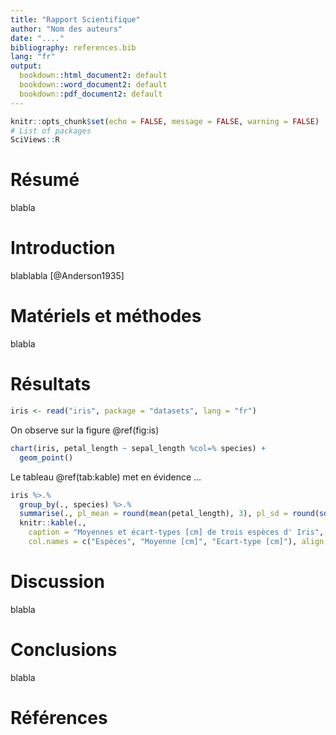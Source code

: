 ```yaml
---
title: "Rapport Scientifique"
author: "Nom des auteurs"
date: "...."
bibliography: references.bib
lang: "fr"
output: 
  bookdown::html_document2: default 
  bookdown::word_document2: default
  bookdown::pdf_document2: default
---
```


```r
knitr::opts_chunk$set(echo = FALSE, message = FALSE, warning = FALSE)
# List of packages
SciViews::R
```

# Résumé {-}

blabla

# Introduction

blablabla [@Anderson1935]

# Matériels et méthodes

blabla

# Résultats

```r
iris <- read("iris", package = "datasets", lang = "fr")
```

On observe sur la figure \@ref(fig:is)

```r
chart(iris, petal_length ~ sepal_length %col=% species) +
  geom_point()
```

Le tableau \@ref(tab:kable) met en évidence ...

```r
iris %>.%
  group_by(., species) %>.%
  summarise(., pl_mean = round(mean(petal_length), 3), pl_sd = round(sd(petal_length), 3)) %>.%
  knitr::kable(., 
    caption = "Moyennes et écart-types [cm] de trois espèces d' Iris",
    col.names = c("Espèces", "Moyenne [cm]", "Ecart-type [cm]"), align = "c")
```

# Discussion

blabla

# Conclusions

blabla

# Références
